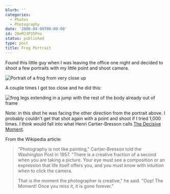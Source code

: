 ```yaml
---
blurb: ''
categories:
  - Photos
  - Photography
date: '2008-04-09T00:00:00'
id: 20eMJ3P35Pno
status: published
type: post
title: Frog Portrait
---
```


Found this little guy when I was leaving the office one night and decided to shoot a few portraits with my little point and shoot camera.

<Img src="frog_portrait_20080402_snaps_0008" alt="Portrait of a frog from very close up" />

A couple times I got too close and he did this:

<Img src="frog_legs_jumping_20080402_snaps_0007" alt="frog legs extending in a jump with the rest of the body already out of frame" />

Note: in this shot he was facing the other direction from the portrait above. I probably couldn't get that shot again with a point and shoot if I tried 1,000 times. I think would fall into what Henri Cartier-Bresson calls
[The Decisive Moment](https://en.wikipedia.org/wiki/Henri_Cartier-Bresson#The_Decisive_Moment).

From the Wikipedia article:

> "Photography is not like painting," Cartier-Bresson told the Washington Post in 1957. "There is a creative fraction of a second when you are taking a picture. Your eye must see a composition or an expression that life itself offers you, and you must know with intuition when to click the camera. 
> 
> That is the moment the photographer is creative," he said. "Oop! The Moment! Once you miss it, it is gone forever."


